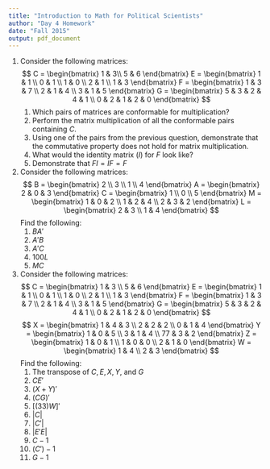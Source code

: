 ```yaml
---
title: "Introduction to Math for Political Scientists"
author: "Day 4 Homework"
date: "Fall 2015"
output: pdf_document
---
```


1. Consider the following matrices:
$$
C = 
\begin{bmatrix}
1 & 3\\
5 & 6
\end{bmatrix}
E = 
\begin{bmatrix}
1 & 1 \\
0 & 1 \\
1 & 0 \\
2 & 1 \\
1 & 3 
\end{bmatrix}
F = 
\begin{bmatrix}
1 & 3 & 7 \\
2 & 1 & 4 \\
3 & 1 & 5
\end{bmatrix}
G = 
\begin{bmatrix}
5 & 3 & 2 & 4 & 1 \\
0 & 2 & 1 & 2 & 0 
\end{bmatrix}
$$
    1. Which pairs of matrices are conformable for multiplication?
    2. Perform the matrix multiplication of all the conformable pairs containing $C$.
    3. Using one of the pairs from the previous question, demonstrate that the commutative property does not hold for matrix multiplication.
    4. What would the identity matrix ($I$) for $F$ look like? 
    5. Demonstrate that $FI = IF = F$

2. Consider the following matrices: 
$$
B = 
\begin{bmatrix}
2 \\ 
3 \\
1 \\
4 
\end{bmatrix}
A = 
\begin{bmatrix}
2 & 0 & 3
\end{bmatrix}
C = 
\begin{bmatrix}
1 \\
0 \\
5
\end{bmatrix}
M = 
\begin{bmatrix}
1 & 0 & 2 \\
1 & 2 & 4 \\
2 & 3 & 2 
\end{bmatrix}
L = 
\begin{bmatrix}
2 & 3 \\
1 & 4
\end{bmatrix}
$$
Find the following:
    1. $BA'$
    2. $A'B$
    3. $A'C$
    4. $100L$
    5. $MC$

3. Consider the following matrices: 
$$
C = 
\begin{bmatrix}
1 & 3 \\
5 & 6
\end{bmatrix}
E = 
\begin{bmatrix}
1 & 1 \\
0 & 1 \\
1 & 0 \\
2 & 1 \\
1 & 3 
\end{bmatrix}
F = 
\begin{bmatrix}
1 & 3 & 7 \\
2 & 1 & 4 \\
3 & 1 & 5
\end{bmatrix}
G = 
\begin{bmatrix}
5 & 3 & 2 & 4 & 1 \\
0 & 2 & 1 & 2 & 0
\end{bmatrix}
$$
$$
X = 
\begin{bmatrix}
1 & 4 & 3 \\
2 & 2 & 2 \\
0 & 1 & 4
\end{bmatrix}
Y = 
\begin{bmatrix}
1 & 0 & 5 \\
3 & 1 & 4 \\
77 & 3 & 2 
\end{bmatrix}
Z = 
\begin{bmatrix}
1 & 0 & 1 \\
1 & 0 & 0 \\
2 & 1 & 0 
\end{bmatrix}
W = 
\begin{bmatrix}
1 & 4 \\
2 & 3
\end{bmatrix}
$$
Find the following: 
    1. The transpose of $C, E, X, Y$, and $G$
    2. $CE'$
    3. $(X + Y)'$
    4. $(CG)'$
    5. $[(33)W]'$
    6. $|C|$
    7. $|C'|$
    8. $|E'E|$
    9. $C-1$
    10. $(C' )-1$
    11. $G-1$
